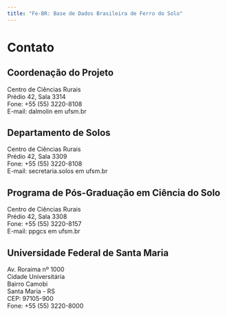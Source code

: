 ```yaml
---
title: "Fe-BR: Base de Dados Brasileira de Ferro do Solo"
---
```


Contato
=================================

## Coordenação do Projeto

Centro de Ciências Rurais<br>
Prédio 42, Sala 3314<br>
Fone: +55 (55) 3220-8108<br>
E-mail: dalmolin em ufsm.br<br>

## Departamento de Solos

Centro de Ciências Rurais<br>
Prédio 42, Sala 3309<br>
Fone: +55 (55) 3220-8108<br>
E-mail: secretaria.solos em ufsm.br<br>

## Programa de Pós-Graduação em Ciência do Solo

Centro de Ciências Rurais<br>
Prédio 42, Sala 3308<br>
Fone: +55 (55) 3220-8157<br>
E-mail: ppgcs em ufsm.br<br>

## Universidade Federal de Santa Maria

Av. Roraima nº 1000<br>
Cidade Universitária<br>
Bairro Camobi<br>
Santa Maria - RS<br>
CEP: 97105-900<br>
Fone: +55 (55) 3220-8000<br>

